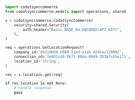 ```python GetLocation.py
import codatsynccommerce
from codatsynccommerce.models import operations, shared

s = codatsynccommerce.CodatSyncCommerce(
    security=shared.Security(
        auth_header="Basic BASE_64_ENCODED(API_KEY)",
    ),
)

req = operations.GetLocationRequest(
    company_id='8a210b68-6988-11ed-a1eb-0242ac120002',
    connection_id='2e9d2c44-f675-40ba-8049-353bfcb5e171',
    location_id='string',
)

res = s.locations.get(req)

if res.location is not None:
    # handle response
    pass
```
